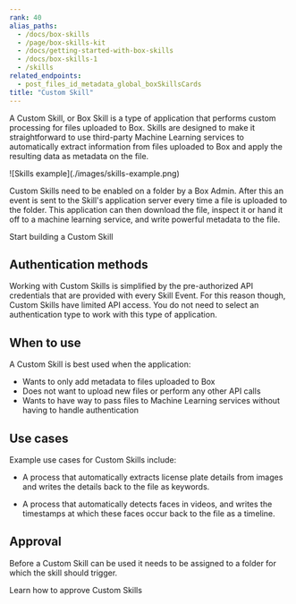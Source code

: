 ```yaml
---
rank: 40
alias_paths:
  - /docs/box-skills
  - /page/box-skills-kit
  - /docs/getting-started-with-box-skills
  - /docs/box-skills-1
  - /skills
related_endpoints:
  - post_files_id_metadata_global_boxSkillsCards
title: "Custom Skill"
---
```

A Custom Skill, or Box Skill is a type of application that performs custom
processing for files uploaded to Box. Skills are designed to make it
straightforward to use third-party Machine Learning services to automatically
extract information from files uploaded to Box and apply the resulting data as
metadata on the file.

<ImageFrame shadow>
![Skills example](./images/skills-example.png)

</ImageFrame>

Custom Skills need to be enabled on a folder by a Box Admin. After this an event
is sent to the Skill's application server every time a file is uploaded to the
folder. This application can then download the file, inspect it or hand it off
to a machine learning service, and write powerful metadata to the file.

<CTA to='g://skills'>
  Start building a Custom Skill
</CTA>

## Authentication methods

Working with Custom Skills is simplified by the pre-authorized API credentials
that are provided with every Skill Event. For this reason though, Custom Skills
have limited API access. You do not need to select an authentication type to
work with this type of application.

## When to use

A Custom Skill is best used when the application:

- Wants to only add metadata to files uploaded to Box
- Does not want to upload new files or perform any other API calls
- Wants to have way to pass files to Machine Learning services without having to handle authentication

## Use cases

Example use cases for Custom Skills include:

- A process that automatically extracts license plate details from images and writes the details back to the file as keywords.

- A process that automatically detects faces in videos, and writes the timestamps at which these faces occur back to the file as a timeline.

## Approval

Before a Custom Skill can be used it needs to be assigned
to a folder for which the skill should trigger.

<CTA to='g://authorization/custom-skill-approval'>
  Learn how to approve Custom Skills
</CTA>
